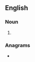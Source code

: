 ==English==

===Noun===
{{head|en|noun form}}

# {{plural of|telling|lang=en}}

===Anagrams===
* {{anagrams|en|a=egillnst|Stelling|gillnets|stelling}}